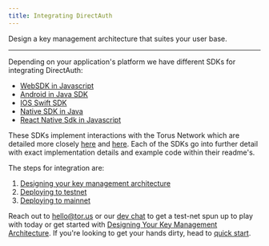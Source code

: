```yaml
---
title: Integrating DirectAuth
---
```


Design a key management architecture that suites your user base.

---

Depending on your application's platform we have different SDKs for integrating
DirectAuth:

- [WebSDK in Javascript](https://github.com/torusresearch/torus-direct-web-sdk)
- [Android in Java SDK](https://github.com/torusresearch/torus-direct-android-sdk)
- [IOS Swift SDK](https://github.com/torusresearch/torus-direct-swift-sdk)
- [Native SDK in Java](https://github.com/torusresearch/torus-utils-java)
- [React Native Sdk in Javascript](https://github.com/torusresearch/torus-direct-react-native-sdk)

These SDKs implement interactions with the Torus Network which are detailed more
closely
[here](https://medium.com/toruslabs/key-assignments-resolution-and-retrieval-afb984500612)
and
[here](../../how-torus-works/system-architecture.md#verifiers-and-key-retrieval).
Each of the SDKs go into further detail with exact implementation details and
example code within their readme's.

The steps for integration are:

1. [Designing your key management architecture](./#designing-your-key-management-architecture)
2. [Deploying to testnet](deploying-on-the-torus-network)
3. [Deploying to mainnet](deploying-on-the-torus-network)

Reach out to hello@tor.us or our [dev chat](https://t.me/torusdev) to get a
test-net spun up to play with today or get started with
[Designing Your Key Management Architecture](designing-your-key-management-architecture).
If you're looking to get your hands dirty, head to
[quick start](../quick-start).
